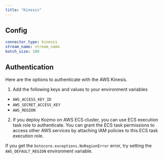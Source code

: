 ```yaml
---
title: "Kinesis"
---
```


## Config

```yaml
connector_type: kinesis
stream_name: stream_name
batch_size: 100
```

## Authentication
Here are the options to authenticate with the AWS Kinesis.
1. Add the following keys and values to your environment variables
  * `AWS_ACCESS_KEY_ID`
  * `AWS_SECRET_ACCESS_KEY`
  * `AWS_REGION`
2. If you deploy Kozmo on AWS ECS cluster, you can use ECS execution task role to authenticate.
   You can grant the ECS task permissions to access other AWS services by attaching IAM policies
   to this ECS task execution role.

If you get the `botocore.exceptions.NoRegionError` error, try setting the `AWS_DEFAULT_REGION`
environment variable.
